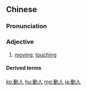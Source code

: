 {{also|动人}}
==Chinese==
{{zh-forms|s=动人}}

===Pronunciation===
{{zh-pron
|m=dòngrén
|c=dung6 jan4
|mn=qz:tǒng-lîn/tp,xm:tōng-lîn/kh,zz:tōng-jîn
|cat=a
}}

===Adjective===
{{zh-adj}}

# [[moving]]; [[touching]]

====Derived terms====
{{zh-der|楚楚動人|動人心魄|動人心弦}}

{{zh-cat|Elementary}}

[[ko:動人]]
[[hu:動人]]
[[mg:動人]]
[[ja:動人]]